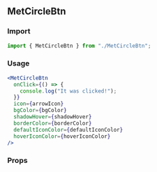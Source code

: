 <!--- CircleBtn.stories.mdx -->


<Meta title="MDX/MetCircleBtn" component={MetCircleBtn} />

## MetCircleBtn

### Import

```jsx
import { MetCircleBtn } from "./MetCircleBtn";
```

### Usage

```jsx
<MetCircleBtn
  onClick={() => {
    console.log("It was clicked!");
  }}
  icon={arrowIcon}
  bgColor={bgColor}
  shadowHover={shadowHover}
  borderColor={borderColor}
  defaultIconColor={defaultIconColor}
  hoverIconColor={hoverIconColor}
/>
```

### Props

<ArgsTable of={MetCircleBtn} />
